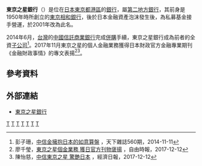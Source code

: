 {{translation request|ja|page=東京スター銀行}}
{{Bank Financial Information
| name                          = 東京之星銀行
| else_name                     ={{lang|ja|株式会社東京スター銀行}}
| image                         =
| full_name                     = 
| abbreviated_name              = 
| slogan                        = 
| market_information            = 非上市
| isin_code                     = 
| swift_code                    = TSBKJPJT
| iban_code                     =
| WKN_Number                    = A0F6LR 
| finance_code_list             = 日本的銀行列表
| finance_code                  = 0526
| open_date                     = 2001年6月11日({{age in years and days|2001|6|11|age=no}}）
| closing_date                  =
| zip_code                      = 〒107-8480
| location                      = {{flagicon|Japan}} 東京都港區赤坂一丁目6番16号
| key_people                    = 入江優
| capital                       = 0,2億日圓
| revenue                       = 
| major_shareholder             = [[中國信託商業銀行|中國信託商業銀行]]（100%）
| homepage                      = {{URL|https://www.tokyostarbank.co.jp}}
| footnotes                     =
| width                         = 380px
}}
'''東京之星銀行'''（{{lang-ja|株式会社東京スター銀行}}）是位在[[日本|日本]][[東京都|東京都]][[港區_(東京都)|港區]]的[[銀行|銀行]]，屬[[第二地方銀行|第二地方銀行]]，其前身是1950年時所創立的[[東京相和銀行|東京相和銀行]]，後於日本金融資產泡沫發生後，為私募基金接手營運，於2001年改為此名。

2014年6月，[[台灣|台灣]]的[[中國信託商業銀行|中國信託商業銀行]]完成[[併購|併購]]手續，東京之星銀行成為前者的全資[[子公司|子公司]]<ref>彭子珊，[https://www.cw.com.tw/article/article.action?id=5062431 中信金擁抱日本的如意算盤] {{Wayback|url=https://www.cw.com.tw/article/article.action?id=5062431 |date=20190611122459 }}，天下雜誌560期，2014-11-11</ref>。2017年11月東京之星的個人金融業務獲得日本財政官方金融專業期刊《金融財政事情》的專文表揚<ref>廖千瑩，[http://news.ltn.com.tw/news/business/paper/1159511 東京之星個金業務 獲日官方刊物褒揚] {{Wayback|url=http://news.ltn.com.tw/news/business/paper/1159511 |date=20180202071506 }}，自由時報，2017-12-12</ref><ref>陳怡慈，[https://money.udn.com/money/story/5613/2869574 中信東京之星 驚艷日本] {{Wayback|url=https://money.udn.com/money/story/5613/2869574 |date=20190608155112 }}，經濟日報，2017-12-12</ref>。
== 參考資料 ==
{{reflist}}

== 外部連結 ==
*[http://www.tokyostarbank.co.jp/ 東京之星銀行] {{Wayback|url=http://www.tokyostarbank.co.jp/ |date=20121112031234 }}{{ja}}

{{第二地方银行}}
{{Authority control}}
{{Portal bar|日本|金融|企業}}
[[Category:2001年成立的公司|T]]
[[Category:2001年日本建立|T]]
[[Category:2001年開業銀行|T]]
[[Category:日本的银行|T]]
[[Category:第二地方銀行|T]]
[[Category:中信金控|T]]
[[Category:港區公司_(東京都)|T]]